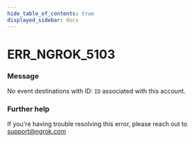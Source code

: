 ```yaml
---
hide_table_of_contents: true
displayed_sidebar: docs
---
```



# ERR_NGROK_5103

### Message

No event destinations with ID: `ID` associated with this account.

<ErrorDetails error="err_ngrok_5103" />

### Further help

If you're having trouble resolving this error, please reach out to [support@ngrok.com](mailto:support@ngrok.com?subject=Help%20with%20ERR_NGROK_5103)


